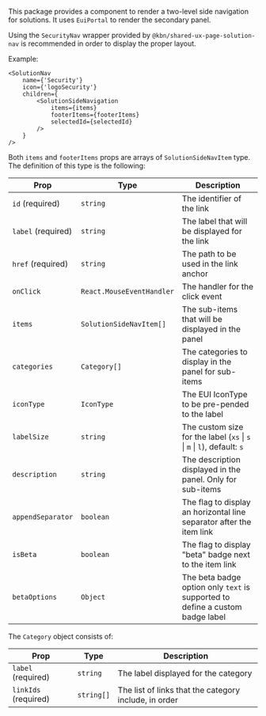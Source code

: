 This package provides a component to render a two-level side navigation for solutions.
It uses `EuiPortal` to render the secondary panel.

Using the `SecurityNav` wrapper provided by `@kbn/shared-ux-page-solution-nav` is recommended in order to display the proper layout.

Example:

```JSX
<SolutionNav
    name={'Security'}
    icon={'logoSecurity'}
    children={
        <SolutionSideNavigation
            items={items}
            footerItems={footerItems}
            selectedId={selectedId}
        />
    }
/>
```

Both `items` and `footerItems` props are arrays of `SolutionSideNavItem` type. The definition of this type is the following:

| Prop  | Type | Description |
| ------------- | ------------- |------------- |
| `id` (required)  | `string` | The identifier of the link |
| `label` (required) | `string` | The label that will be displayed for the link |
| `href` (required) | `string` | The path to be used in the link anchor |
| `onClick` | `React.MouseEventHandler` | The handler for the click event |
| `items` | `SolutionSideNavItem[]` | The sub-items that will be displayed in the panel |
| `categories` | `Category[]` | The categories to display in the panel for sub-items |
| `iconType` | `IconType` | The EUI IconType to be pre-pended to the label |
| `labelSize` | `string` | The custom size for the label (`xs` \| `s` \| `m` \| `l`), default: `s` |
| `description` | `string` | The description displayed in the panel. Only for sub-items |
| `appendSeparator` | `boolean` | The flag to display an horizontal line separator after the item link |
| `isBeta` | `boolean` | The flag to display "beta" badge next to the item link |
| `betaOptions` | `Object` | The beta badge option only `text` is supported to define a custom badge label |


The `Category` object consists of:

| Prop  | Type | Description |
| ------------- | ------------- |------------- |
| `label` (required)  | `string` | The label displayed for the category |
| `linkIds` (required)  | `string[]` | The list of links that the category include, in order |